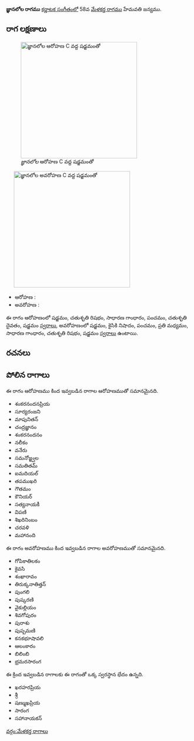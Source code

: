 {{Infobox ragam
	| name          	= జ్ఞానలోల
	| synonym	    	= 
	| mela          	= 
	| chakra        	= 
	| janaka        	= 
	| type          	= ఔడవ-షడవ
	| arohanam      	= {{svaraC|S|R2|G2|P|D2|S'}} 
	| avarohanam    	= {{svaraC|S'|N2|P|M2|G2|R2|S}}
	| jeeva         	=
	| chhaya        	=
	| nyasa         	=
	| vishesha      	= 
	| equivalent  		= 
}}
{{కర్ణాటక సంగీత రాగాలు}}
'''జ్ఞానలోల రాగము''' [[కర్ణాటక సంగీతం]]లో 58వ [[మేళకర్త రాగము]] హేమవతి జన్యము. 


==రాగ లక్షణాలు==
[[Image:jnanalola_ar_kb2wiki.png|thumb|right|316px|''జ్ఞానలోల'' ఆరోహణ C వద్ద షడ్జమంతో]]
	[[Image:jnanalola_av_kb2wiki.png|thumb|right|316px|''జ్ఞానలోల'' అవరోహణ C వద్ద షడ్జమంతో]]

* ఆరోహణ : {{svaraC|S|R2|G2|P|D2|S'}} 
* అవరోహణ : {{svaraC|S'|N2|P|M2|G2|R2|S}}

ఈ రాగం ఆరోహణంలో షడ్జమం, చతుశృతి రిషభం, సాధారణ  గాంధారం, పంచమం, చతుశృతి దైవతం, షడ్జమం [[స్వరాలు]], అవరోహణంలో షడ్జమం, కైసికి నిషాదం, పంచమం, ప్రతి మధ్యమం, సాధారణ  గాంధారం, చతుశృతి రిషభం, షడ్జమం [[స్వరాలు]] ఉంటాయి.

==రచనలు==



==పోలిన రాగాలు==
ఈ రాగం ఆరోహణము కింద ఇవ్వబడిన రాగాల ఆరోహణముతో సమానమైనది.
* శంకరనందనప్రియ
* సూర్యరంజని
* మాపునితన్
* చంద్రజ్ఞానం
* శంకరనందనం
* నలీకం
* వనేరు
* సమనోజ్జ్వల
* సమతితమ్
* ఐమదియల్
* తపముఖరి
* గౌతమం
* కౌనియర్
* సత్యనాయకీ
* విపణి
* శిఖరినింబం
* చరవళి
* మహానంది

ఈ రాగం అవరోహణము కింద ఇవ్వబడిన రాగాల అవరోహణముతో సమానమైనది.
* గోపికాతిలకం
* కైవసి
* శంఖారావం
* తిరుక్కనాతిత్తన్
* పుంగలి
* పుష్కరణి
*  వైకుల్లియం
* శివగోపురం
* పురాశు
* పుష్పమణి
* కనకభూషావలి
* ఆలంకారం
* బిలింబి
* భ్రమరసారంగ

ఈ క్రింద ఇవ్వబడిన రాగాలకు ఈ రాగంతో ఒక్క స్వరస్థాన భేదం ఉన్నది.
* ఖరహరప్రియ
* శ్రీ
* షణ్ముఖప్రియ
* సారంగ
* సహానాయకన్



[[వర్గం:మేళకర్త రాగాలు]]